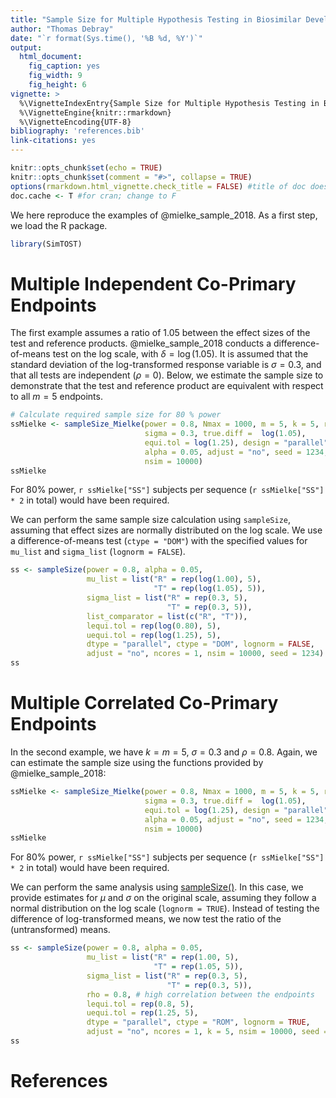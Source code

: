 ```yaml
---
title: "Sample Size for Multiple Hypothesis Testing in Biosimilar Development"
author: "Thomas Debray"
date: "`r format(Sys.time(), '%B %d, %Y')`"
output: 
  html_document:
    fig_caption: yes
    fig_width: 9
    fig_height: 6
vignette: >
  %\VignetteIndexEntry{Sample Size for Multiple Hypothesis Testing in Biosimilar Development}
  %\VignetteEngine{knitr::rmarkdown}
  %\VignetteEncoding{UTF-8}
bibliography: 'references.bib'
link-citations: yes
---
```


```r
knitr::opts_chunk$set(echo = TRUE)
knitr::opts_chunk$set(comment = "#>", collapse = TRUE)
options(rmarkdown.html_vignette.check_title = FALSE) #title of doc does not match vignette title
doc.cache <- T #for cran; change to F
```

We here reproduce the examples of @mielke_sample_2018. As a first step, we load the R package.

```r
library(SimTOST)
```



# Multiple Independent Co-Primary Endpoints
The first example assumes a ratio of 1.05 between the effect sizes of the test and reference products. @mielke_sample_2018 conducts a difference-of-means test on the log scale, with $\delta = \log(1.05)$. It is assumed that the standard deviation of the log-transformed response variable is $\sigma = 0.3$, and that all tests are independent ($\rho = 0$). Below, we estimate the sample size to demonstrate that the test and reference product are equivalent with respect to all $m=5$ endpoints.

```r
# Calculate required sample size for 80 % power 
ssMielke <- sampleSize_Mielke(power = 0.8, Nmax = 1000, m = 5, k = 5, rho = 0, 
                              sigma = 0.3, true.diff =  log(1.05), 
                              equi.tol = log(1.25), design = "parallel", 
                              alpha = 0.05, adjust = "no", seed = 1234, 
                              nsim = 10000)
ssMielke
```
For 80\% power, `r ssMielke["SS"]` subjects per sequence (`r ssMielke["SS"] * 2` in total) would have been required. 

We can perform the same sample size calculation using `sampleSize`, assuming that effect sizes are normally distributed on the log scale. We use a difference-of-means test  (`ctype = "DOM"`) with the specified values for `mu_list` and `sigma_list` (`lognorm = FALSE`).

```r
ss <- sampleSize(power = 0.8, alpha = 0.05,
                 mu_list = list("R" = rep(log(1.00), 5),
                                "T" = rep(log(1.05), 5)),
                 sigma_list = list("R" = rep(0.3, 5),
                                   "T" = rep(0.3, 5)),
                 list_comparator = list(c("R", "T")),
                 lequi.tol = rep(log(0.80), 5),                 
                 uequi.tol = rep(log(1.25), 5),  
                 dtype = "parallel", ctype = "DOM", lognorm = FALSE, 
                 adjust = "no", ncores = 1, nsim = 10000, seed = 1234)
ss
```     

# Multiple Correlated Co-Primary Endpoints
In the second example, we have $k=m=5$, $\sigma = 0.3$ and $\rho = 0.8$. Again, we can estimate the sample size using the functions provided by @mielke_sample_2018: 

```r
ssMielke <- sampleSize_Mielke(power = 0.8, Nmax = 1000, m = 5, k = 5, rho = 0.8, 
                              sigma = 0.3, true.diff =  log(1.05), 
                              equi.tol = log(1.25), design = "parallel", 
                              alpha = 0.05, adjust = "no", seed = 1234, 
                              nsim = 10000)
ssMielke
```
For 80\% power, `r ssMielke["SS"]` subjects per sequence (`r ssMielke["SS"] * 2` in total) would have been required. 

We can perform the same analysis using [sampleSize()](../man/sampleSize.html). In this case, we provide estimates for $\mu$ and $\sigma$ on the original scale, assuming they follow a normal distribution on the log scale (`lognorm = TRUE`). Instead of testing the difference of log-transformed means, we now test the ratio of the (untransformed) means.

```r
ss <- sampleSize(power = 0.8, alpha = 0.05,
                 mu_list = list("R" = rep(1.00, 5),
                                "T" = rep(1.05, 5)),
                 sigma_list = list("R" = rep(0.3, 5),
                                   "T" = rep(0.3, 5)),
                 rho = 0.8, # high correlation between the endpoints
                 lequi.tol = rep(0.8, 5),
                 uequi.tol = rep(1.25, 5),
                 dtype = "parallel", ctype = "ROM", lognorm = TRUE, 
                 adjust = "no", ncores = 1, k = 5, nsim = 10000, seed = 1234)
ss
```



# References
